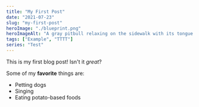 ```yaml
---
title: "My First Post"
date: "2021-07-23"
slug: "my-first-post"
heroImage: "./blueprint.png"
heroImageAlt: "A gray pitbull relaxing on the sidewalk with its tongue hanging out"
tags: ["Example", "TTTT"]
series: "Test"
---
```


This is my first blog post! Isn't it *great*?

Some of my **favorite** things are:

* Petting dogs
* Singing
* Eating potato-based foods